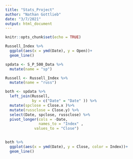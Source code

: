 ```yaml
---
title: "Stats_Project"
author: "Nathan Gottlieb"
date: "3/7/2021"
output: html_document
---
```


```r
knitr::opts_chunk$set(echo = TRUE)
```


```r
Russell_Index %>%
  ggplot(aes(x = ymd(Date), y = Open))+
  geom_line()
```

```r
spdata <- S_P_500_Data %>%
  mutate(name = "sp")
```

```r
Russell <- Russell_Index %>%
  mutate(name = "russ")
```


```r
both <- spdata %>%
  left_join(Russell,
            by = c("Date" = "Date" )) %>%
  mutate(spclose = Close.x )%>%
  mutate(russclose = Close.y) %>%
  select(Date, spclose, russclose) %>%
  pivot_longer(cols = -Date,
               names_to = "Index" ,
             values_to = "Close") 
  
```

```r
both %>%
  ggplot(aes(x = ymd(Date), y = Close, color = Index))+
  geom_line()
  
```